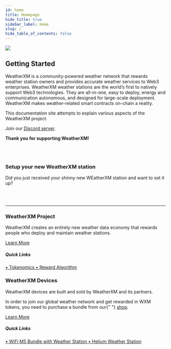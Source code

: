 ```yaml
---
id: home
title: Homepage
hide_title: true
sidebar_label: Home
slug: /
hide_table_of_contents: false
---
```



<div class="row">
  <div class="col col--8">
    <img src={useBaseUrl("img/home/wxm-banner.svg")} />
  </div>
</div>


## Getting Started

WeatherXM is a community-powered weather network that rewards weather station owners and provides accurate weather services to Web3 enterprises.
WeatherXM weather stations are the world’s first to natively support Web3 technologies. They are all-in-one, easy to deploy, energy and communication autonomous, and designed for large-scale deployment.
WeatherXM makes weather-related smart contracts on-chain a reality.

This documentation site attempts to explain various aspects of the WeatherXM project.

Join our [Discord server](https://weatherxm.com/discord).

**Thank you for supporting WeatherXM!**

<br></br>

### Setup your new WeatherXM station

Did you just received your shinny new WEatherXM station and want to set it up?

<br></br>

<hr />



<div class="row marginTop">
  <div class="col">
    <h3>WeatherXM Project</h3>
    <p>
      WeatherXM creates an entirely new weather data economy that rewards
      people who deploy and maintain weather stations.
    </p>
    <a class="learnMore" href="/project">
      Learn More
    </a>
    <h5 class="quickLinks">Quick Links</h5>
    <a className="block" href="/tokenomics/">
      &#8226; Tokenomics
    </a>
    <a className="block" href="/reward-algorithm/">
      &#8226; Reward Algorithm
    </a>
  </div>
  <div class="col">
    <h3>WeatherXM Devices</h3>
    <p>WeatherXM devices are built and sold by WeatherXM and its partners.</p>
    <p>
      In order to join our global weather network and get rewarded in WXM
      tokens, you need to purchase a bundle from our{" "}
      <a href="https://weatherxm.com/">shop</a>.
    </p>
    <a class="learnMore" href="/wxm-devices">
      Learn More
    </a>
    <h5 class="quickLinks">Quick Links</h5>
    <a className="block" href="/wxm-devices/wifi-m5-bundle/">
      &#8226; WiFi M5 Bundle with Weather Station
    </a>
    <a className="block" href="/wxm-devices/helium-intro">
      &#8226; Helium Weather Station
    </a>
  </div>
</div>
